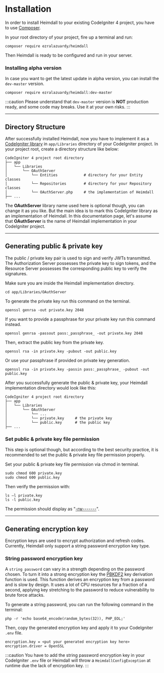 # Installation

In order to install Heimdall to your existing CodeIgniter 4 project, you have to use [Composer](https://getcomposer.org/).

In your root directory of your project, fire up a terminal and run:

```
composer require ezralazuardy/heimdall
```

Then Heimdall is ready to be configured and run in your server.

### Installing alpha version

In case you want to get the latest update in alpha version, you can install the `dev-master` version.

```
composer require ezralazuardy/heimdall:dev-master
```

:::caution
Please understand that `dev-master` version is **NOT** production ready, and some code may breaks.
Use it at your own risks.
:::

---

## Directory Structure

After successfully installed Heimdall, now you have to implement it as a [CodeIgniter library](https://codeigniter.com/user_guide/general/modules.html#libraries)
in `app/Libraries` directory of your CodeIgniter project. In your project root, create a directory
structure like below:

```
CodeIgniter 4 project root directory
├── app
│   └── Libraries
│       └── OAuthServer
│           └── Entities            # directory for your Entity classes
│           └── Repositories        # directory for your Repository classes
│           └── OAuthServer.php     # the implementation of Heimdall
├── ...
```

The **OAuthServer** library name used here is optional though, you can change it as you like. But the
main idea is to mark this CodeIgniter library as an implementation of Heimdall. In this documentation page,
let's assume that **OAuthServer** is the name of Heimdall implementation in your CodeIgniter project.

---

## Generating public & private key

The public / private key pair is used to sign and verify JWTs transmitted. The Authorization Server possesses
the private key to sign tokens, and the Resource Server possesses the corresponding public key to verify the
signatures.

Make sure you are inside the Heimdall implementation directory.

```
cd app/Libraries/OAuthServer
```

To generate the private key run this command on the terminal.

```
openssl genrsa -out private.key 2048
```

If you want to provide a passphrase for your private key run this command instead.

```
openssl genrsa -passout pass:_passphrase_ -out private.key 2048
```

Then, extract the public key from the private key.

```
openssl rsa -in private.key -pubout -out public.key
```

Or use your passphrase if provided on private key generation.

```
openssl rsa -in private.key -passin pass:_passphrase_ -pubout -out public.key
```

After you successfully generate the public & private key, your Heimdall implementation directory
would look like this:

```
CodeIgniter 4 project root directory
├── app
│   └── Libraries
│       └── OAuthServer
│           └── ...
│           └── private.key     # the private key
│           └── public.key      # the public key
├── ...
```

### Set public & private key file permission

This step is optional though, but according to the best security practice, it is recommended to set the public
& private key file permission properly.

Set your public & private key file permission via chmod in terminal.

```
sudo chmod 600 private.key
sudo chmod 600 public.key
```

Then verify the permission with:

```
ls –l private.key
ls -l public.key
```

The permission should display as "[-rw-------](https://chmodcommand.com/chmod-600/)".

---

## Generating encryption key

Encryption keys are used to encrypt authorization and refresh codes. Currently, Heimdall only support
a string password encryption key type.

### String password encryption key

A `string password` can vary in a strength depending on the password chosen. To turn it into a strong encryption
key the [PBKDF2](https://en.wikipedia.org/wiki/PBKDF2) key derivation function is used. This function derives
an encryption key from a password and is slow by design. It uses a lot of CPU resources for a fraction of a second,
applying key stretching to the password to reduce vulnerability to brute force attacks.

To generate a string password, you can run the following command in the terminal:

```
php -r 'echo base64_encode(random_bytes(32)), PHP_EOL;'
```

Then, copy the generated encryption key and apply it to your CodeIgniter `.env` file.

```
encryption.key = <put your generated encryption key here>
encryption.driver = OpenSSL
```

:::caution
You have to add the string password encryption key in your CodeIgniter `.env` file or Heimdall will throw a
`HeimdallConfigException` at runtime due the lack of encryption key.
:::
